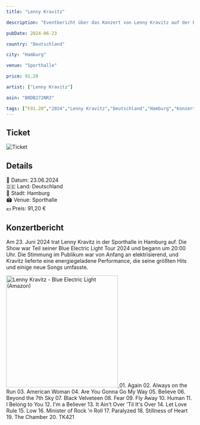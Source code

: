 ```yaml
---
title: "Lenny Kravitz"

description: "Eventbericht über das Konzert von Lenny Kravitz auf der Blue Electric Light Tour 2024 in der Sporthalle in Hamburg am 23.06.2024."

pubDate: 2024-06-23

country: "Deutschland"

city: "Hamburg"

venue: "Sporthalle"

price: 91.20

artist: ["Lenny Kravitz"]

asin: "B0DB272NR3"

tags: [“€91.20“,"2024","Lenny Kravitz","Deutschland","Hamburg","Konzert","BlueElectricLight","Foto","Sporthalle","Karsten Jahnke Konzertdirektion"]
---
```



## Ticket

![Ticket](../../../gallery/2024/06-23/2024-06-23_19-00-00.jpg)

## Details
📅 Datum: 23.06.2024  
🇩🇪 Land: Deutschland  
📍 Stadt: Hamburg  
🏟️ Venue: Sporthalle  
💶 Preis: 91,20 €  

## Konzertbericht

Am 23. Juni 2024 trat Lenny Kravitz in der Sporthalle in Hamburg auf. 
Die Show war Teil seiner Blue Electric Light Tour 2024 und begann um 20:00 Uhr. 
Die Stimmung im Publikum war von Anfang an elektrisierend, und Kravitz lieferte eine energiegeladene Performance, 
die seine größten Hits und einige neue Songs umfasste.

<Card title="Album" icon="seti:audio">
  <a href="https://www.amazon.de/dp/B0DB272NR3?tag=mysteryland-21" target="_blank" rel="noopener noreferrer">
    <img src="https://m.media-amazon.com/images/I/71N8hrLBGOL._SL1500_.jpg" alt="Lenny Kravitz - Blue Electric Light (Amazon)" width="300" />
  </a>
</Card>


<Card title="Setlist" icon="list-format">
01. Again
02. Always on the Run
03. American Woman
04. Are You Gonna Go My Way
05. Believe
06. Beyond the 7th Sky
07. Black Velveteen
08. Fear
09. Fly Away
10. Human
11. I Belong to You
12. I'm a Believer
13. It Ain't Over 'Til It's Over
14. Let Love Rule
15. Low
16. Minister of Rock 'n Roll
17. Paralyzed
18. Stillness of Heart
19. The Chamber
20. TK421
</Card>
<LinkCard
    title="Mehr Informationen"
    href="https://fanieng.com/2024/06-23/2024-06-23-lenny-kravitz-hamburg-sporthalle/"
/>